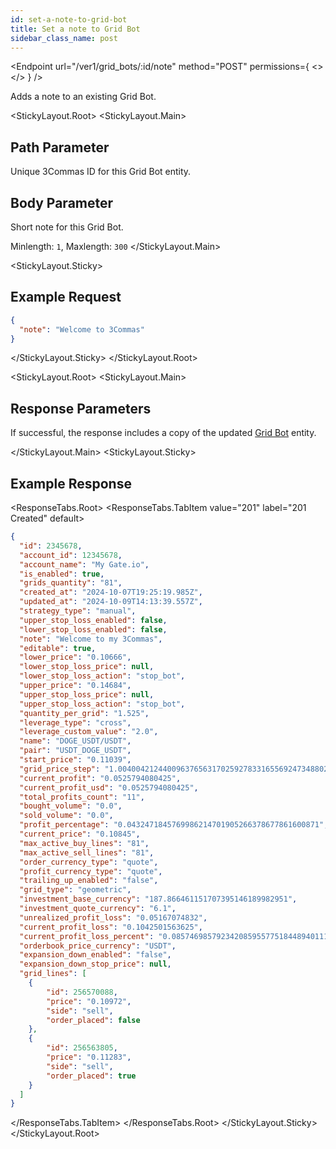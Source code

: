 ```yaml
---
id: set-a-note-to-grid-bot
title: Set a note to Grid Bot
sidebar_class_name: post
---
```



<Endpoint
  url="/ver1/grid_bots/:id/note"
  method="POST"
  permissions={
    <>
      <Permission title="Permission" description="BOTS_WRITE" />
      <Permission title="Security" description="SIGNED" />
    </>
  }
/>

Adds a note to an existing Grid Bot.

<StickyLayout.Root>
<StickyLayout.Main>

## Path Parameter
<ApiParam name='id' type='integer' id="id" required>
   Unique 3Commas ID for this Grid Bot entity.
</ApiParam>

## Body Parameter
<ApiParam name='note' type='string' id="note" required>
   Short note for this Grid Bot.

   Minlength: `1`, Maxlength: `300`
</ApiParam>
</StickyLayout.Main>


<StickyLayout.Sticky>

## Example Request

```json title="POST /ver1/grid_bots/2345678/note"
{
  "note": "Welcome to 3Commas"
}
```
</StickyLayout.Sticky>
</StickyLayout.Root>

<StickyLayout.Root>
<StickyLayout.Main>

## Response Parameters 

If successful, the response includes a copy of the updated [Grid Bot](/grid-bot/0_grid_bot_entity.mdx) entity.

</StickyLayout.Main>
<StickyLayout.Sticky>

## Example Response
<ResponseTabs.Root>
<ResponseTabs.TabItem value="201" label="201 Created" default>

```json
{
  "id": 2345678,
  "account_id": 12345678,
  "account_name": "My Gate.io",
  "is_enabled": true,
  "grids_quantity": "81",
  "created_at": "2024-10-07T19:25:19.985Z",
  "updated_at": "2024-10-09T14:13:39.557Z",
  "strategy_type": "manual",
  "upper_stop_loss_enabled": false,
  "lower_stop_loss_enabled": false,
  "note": "Welcome to my 3Commas",
  "editable": true,
  "lower_price": "0.10666",
  "lower_stop_loss_price": null,
  "lower_stop_loss_action": "stop_bot",
  "upper_price": "0.14684",
  "upper_stop_loss_price": null,
  "upper_stop_loss_action": "stop_bot",
  "quantity_per_grid": "1.525",
  "leverage_type": "cross",
  "leverage_custom_value": "2.0",
  "name": "DOGE_USDT/USDT",
  "pair": "USDT_DOGE_USDT",
  "start_price": "0.11039",
  "grid_price_step": "1.00400421244009637656317025927833165569247348802034686",
  "current_profit": "0.0525794080425",
  "current_profit_usd": "0.0525794080425",
  "total_profits_count": "11",
  "bought_volume": "0.0",
  "sold_volume": "0.0",
  "profit_percentage": "0.0432471845769986214701905266378677861600871",
  "current_price": "0.10845",
  "max_active_buy_lines": "81",
  "max_active_sell_lines": "81",
  "order_currency_type": "quote",
  "profit_currency_type": "quote",
  "trailing_up_enabled": "false",
  "grid_type": "geometric",
  "investment_base_currency": "187.866461151707395146189982951",
  "investment_quote_currency": "6.1",
  "unrealized_profit_loss": "0.05167074832",
  "current_profit_loss": "0.1042501563625",
  "current_profit_loss_percent": "0.0857469857923420859557751844894011126939894",
  "orderbook_price_currency": "USDT",
  "expansion_down_enabled": "false",
  "expansion_down_stop_price": null,
  "grid_lines": [
    {
        "id": 256570088,
        "price": "0.10972",
        "side": "sell",
        "order_placed": false
    },
    {
        "id": 256563805,
        "price": "0.11283",
        "side": "sell",
        "order_placed": true
    }
  ]
}
```
  </ResponseTabs.TabItem>
</ResponseTabs.Root>
</StickyLayout.Sticky>
</StickyLayout.Root>